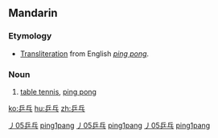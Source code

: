 ==Mandarin==
{{zh-hanzi|[[乒]][[乓]]}}

===Etymology===
* [[transliteration|Transliteration]] from English ''[[ping pong]]''.

===Noun===
{{cmn-noun|ts|pin=pīngpang|pint=ping1pang|rs=丿05}}

# [[table tennis]], [[ping pong]]

[[Category:cmn:Games in traditional script|丿05乒乓]]
[[Category:cmn:Games in simplified script|ping1pang]]
[[Category:cmn:Sports in traditional script|丿05乒乓]]
[[Category:cmn:Sports in simplified script|ping1pang]]
[[Category:Traditional Chinese terms derived from English|丿05乒乓]]
[[Category:Simplified Chinese terms derived from English|ping1pang]]

[[ko:乒乓]]
[[hu:乒乓]]
[[zh:乒乓]]